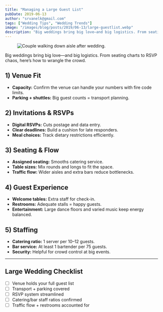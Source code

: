 ```yaml
---
title: "Managing a Large Guest List"
pubDate: 2019-06-13
author: "srvanelk@gmail.com"
tags: ["Wedding Tips", "Wedding Trends"]
image: "/images/blog/posts/2019/06-13/large-guestlist.webp"
description: "Big weddings bring big love—and big logistics. From seating charts to RSVP chaos, here’s how to wrangle the crowd."
---
```


<figure>
  <img
    src="/images/blog/posts/2019/06-13/large-guestlist.webp"
    alt="Couple walking down aisle after wedding."
  />
</figure>

Big weddings bring big love—and big logistics. From seating charts to RSVP chaos, here’s how to wrangle the crowd.

## 1) Venue Fit
- **Capacity:** Confirm the venue can handle your numbers with fire code limits.
- **Parking + shuttles:** Big guest counts = transport planning.

## 2) Invitations & RSVPs
- **Digital RSVPs:** Cuts postage and data entry.
- **Clear deadlines:** Build a cushion for late responders.
- **Meal choices:** Track dietary restrictions efficiently.

## 3) Seating & Flow
- **Assigned seating:** Smooths catering service.
- **Table sizes:** Mix rounds and longs to fit the space.
- **Traffic flow:** Wider aisles and extra bars reduce bottlenecks.

## 4) Guest Experience
- **Welcome tables:** Extra staff for check-in.
- **Restrooms:** Adequate stalls = happy guests.
- **Entertainment:** Large dance floors and varied music keep energy balanced.

## 5) Staffing
- **Catering ratio:** 1 server per 10–12 guests.
- **Bar service:** At least 1 bartender per 75 guests.
- **Security:** Helpful for crowd control at big events.

---

## Large Wedding Checklist
- [ ] Venue holds your full guest list
- [ ] Transport + parking covered
- [ ] RSVP system streamlined
- [ ] Catering/bar staff ratios confirmed
- [ ] Traffic flow + restrooms accounted for

